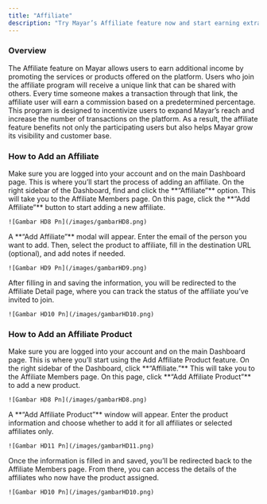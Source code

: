 ```yaml
---
title: "Affiliate"
description: "Try Mayar’s Affiliate feature now and start earning extra income with ease!"
---
```


### Overview

The Affiliate feature on Mayar allows users to earn additional income by promoting the services or products offered on the platform. Users who join the affiliate program will receive a unique link that can be shared with others. Every time someone makes a transaction through that link, the affiliate user will earn a commission based on a predetermined percentage. This program is designed to incentivize users to expand Mayar’s reach and increase the number of transactions on the platform. As a result, the affiliate feature benefits not only the participating users but also helps Mayar grow its visibility and customer base.

### How to Add an Affiliate

<Steps>
  <Step title="Log in to Mayar Dashboard">
    Make sure you are logged into your account and on the main Dashboard page. This is where you’ll start the process of adding an affiliate.
  </Step>
  <Step title="Access the “Affiliate” Page">
    On the right sidebar of the Dashboard, find and click the **“Affiliate”** option. This will take you to the Affiliate Members page.
  </Step>
  <Step title="Affiliate Members Page">
    On this page, click the **“Add Affiliate”** button to start adding a new affiliate.

    ![Gambar HD8 Pn](/images/gambarHD8.png)
  </Step>
  <Step title="Add an Affiliate Member">
    A **“Add Affiliate”** modal will appear. Enter the email of the person you want to add. Then, select the product to affiliate, fill in the destination URL (optional), and add notes if needed.

    ![Gambar HD9 Pn](/images/gambarHD9.png)
  </Step>
  <Step title="Go to Affiliate Details">
    After filling in and saving the information, you will be redirected to the Affiliate Detail page, where you can track the status of the affiliate you’ve invited to join.

    ![Gambar HD10 Pn](/images/gambarHD10.png)
  </Step>
</Steps>

### How to Add an Affiliate Product

<Steps>
  <Step title="Log in to Mayar Dashboard">
    Make sure you are logged into your account and on the main Dashboard page. This is where you’ll start using the Add Affiliate Product feature.
  </Step>
  <Step title="Access the “Affiliate” Page">
    On the right sidebar of the Dashboard, click **“Affiliate.”** This will take you to the Affiliate Members page.
  </Step>
  <Step title="Affiliate Members Page">
    On this page, click **“Add Affiliate Product”** to add a new product.

    ![Gambar HD8 Pn](/images/gambarHD8.png)
  </Step>
  <Step title="Add an Affiliate Product">
    A **“Add Affiliate Product”** window will appear. Enter the product information and choose whether to add it for all affiliates or selected affiliates only.

    ![Gambar HD11 Pn](/images/gambarHD11.png)
  </Step>
  <Step title="Go to Affiliate Details">
    Once the information is filled in and saved, you’ll be redirected back to the Affiliate Members page. From there, you can access the details of the affiliates who now have the product assigned.

    ![Gambar HD10 Pn](/images/gambarHD10.png)
  </Step>
</Steps>